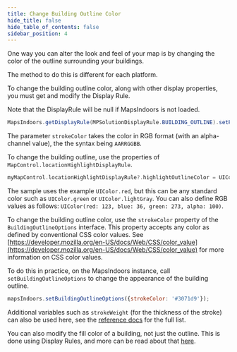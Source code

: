 ```yaml
---
title: Change Building Outline Color
hide_title: false
hide_table_of_contents: false
sidebar_position: 4
---
```



One way you can alter the look and feel of your map is by changing the color of the outline surrounding your buildings.

The method to do this is different for each platform.

<Tabs groupId="display-rules">
<TabItem value="android" label="Android" default>

To change the building outline color, along with other display properties, you must get and modify the Display Rule.

Note that the DisplayRule will be null if MapsIndoors is not loaded.

```java
MapsIndoors.getDisplayRule(MPSolutionDisplayRule.BUILDING_OUTLINE).setPolygonStrokeColor(Color.BLUE);
```

The parameter `strokeColor` takes the color in RGB format (with an alpha-channel value), the the syntax being `AARRGGBB`.

</TabItem>
<TabItem value="ios" label="iOS">

To change the building outline, use the properties of `MapControl.locationHighlightDisplayRule`.

```swift
myMapControl.locationHighlightDisplayRule?.highlightOutlineColor = UIColor.red
```

The sample uses the example `UIColor.red`, but this can be any standard color such as `UIColor.green` or `UIColor.lightGray`. You can also define RGB values as follows: `UIColor(red: 123, blue: 36, green: 273, alpha: 100)`.

</TabItem>
<TabItem value="web" label="Web">

To change the building outline color, use the `strokeColor` property of the `BuildingOutlineOptions` interface. This property accepts any color as defined by conventional CSS color values. See [https://developer.mozilla.org/en-US/docs/Web/CSS/color_value](https://developer.mozilla.org/en-US/docs/Web/CSS/color_value) for more information on CSS color values.

To do this in practice, on the MapsIndoors instance, call `setBuildingOutlineOptions` to change the appearance of the building outline.

```javascript
mapsIndoors.setBuildingOutlineOptions({strokeColor: '#3071d9'});
```

Additional variables such as `strokeWeight` (for the thickness of the stroke) can also be used here, see the [reference docs](https://app.mapsindoors.com/mapsindoors/js/sdk/latest/docs/BuildingOutlineOptions.html) for the full list.

You can also modify the fill color of a building, not just the outline. This is done using Display Rules, and more can be read about that [here](map/map-styling/display-rules/#polygon).

</TabItem>
</Tabs>

